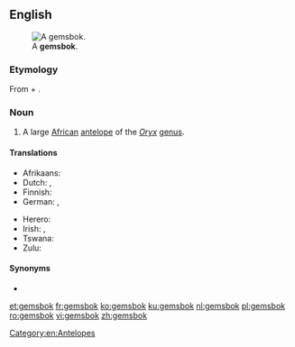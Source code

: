 ==English==
{{wikipedia}}
[[File:Oryx_gazella_(Okevi).jpg|thumb|A '''gemsbok'''.]]

===Etymology===
From {{etyl|nl|en}} {{m|nl|gems||[[chamois]]}} + {{m|nl|bok||[[buck]]}}.

===Noun===
{{en-noun}}

# A large [[African]] [[antelope]] of the ''[[Oryx]]'' [[genus]].

====Translations====
{{trans-top|a large African antelope of the ''Oryx'' genus}}
* Afrikaans: {{t|af|gemsbok}}
* Dutch: {{t+|nl|gemsbok|m}}, {{t|nl|spiesbok|m}}
* Finnish: {{t|fi|keihäsantilooppi}}
* German: {{t|de|Spießbock|m}}, {{t|de|Gemsbok|m}}
{{trans-mid}}
* Herero: {{t-needed|hz}}
* Irish: {{t|ga|geamsboc|m}}, {{t|ga|oracs gasaileach|m}}
* Tswana: {{t|tn|kukama}}
* Zulu: {{t-needed|zu}}
{{trans-bottom}}

====Synonyms====
* {{l|en|gemsbuck}}

[[Category:en:Antelopes]]

[[et:gemsbok]]
[[fr:gemsbok]]
[[ko:gemsbok]]
[[ku:gemsbok]]
[[nl:gemsbok]]
[[pl:gemsbok]]
[[ro:gemsbok]]
[[vi:gemsbok]]
[[zh:gemsbok]]